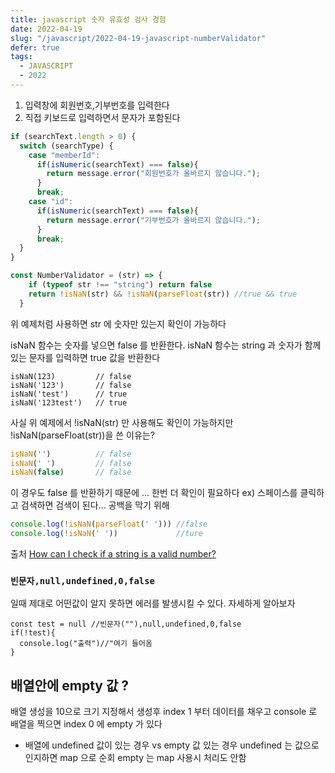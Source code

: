 ```yaml
---
title: javascript 숫자 유효성 검사 경험
date: 2022-04-19
slug: "/javascript/2022-04-19-javascript-numberValidator"
defer: true
tags:
  - JAVASCRIPT
  - 2022
--- 
```



1. 입력창에 회원번호,기부번호를 입력한다
2. 직접 키보드로 입력하면서 문자가 포함된다

```javascript
if (searchText.length > 0) {
  switch (searchType) {
    case "memberId":
      if(isNumeric(searchText) === false){
        return message.error("회원번호가 올바르지 않습니다.");
      }
      break;
    case "id":
      if(isNumeric(searchText) === false){
        return message.error("기부번호가 올바르지 않습니다.");
      }
      break;
  }
}
```

```javascript
const NumberValidator = (str) => {
    if (typeof str !== "string") return false
    return !isNaN(str) && !isNaN(parseFloat(str)) //true && true
  }
```
위 예제처럼 사용하면 str 에 숫자만 있는지 확인이 가능하다

isNaN 함수는 숫자를 넣으면 false 를 반환한다. 
isNaN 함수는 string 과 숫자가 함께있는 문자를 입력하면 true 값을 반환한다

```
isNaN(123)         // false
isNaN('123')       // false
isNaN('test')      // true
isNaN('123test')   // true

```

사실 위 예제에서 !isNaN(str) 만 사용해도 확인이 가능하지만
!isNaN(parseFloat(str))을 쓴 이유는?

```javascript
isNaN('')          // false
isNaN(' ')         // false
isNaN(false)       // false
```
이 경우도 false 를 반환하기 때문에 ...
한번 더 확인이 필요하다
ex) 스페이스를 클릭하고 검색하면 검색이 된다... 공백을 막기 위해

```javascript
console.log(!isNaN(parseFloat(' '))) //false
console.log(!isNaN(' '))             //ture
```

출처
[How can I check if a string is a valid number?](https://stackoverflow.com/questions/175739/how-can-i-check-if-a-string-is-a-valid-number)


###  `빈문자,null,undefined,0,false`

일때 제대로 어떤값이 알지 못하면 에러를 발생시킬 수 있다.
자세하게 알아보자

```
const test = null //빈문자(""),null,undefined,0,false
if(!test){
  console.log("출력")//"여기 들어옴
}
```

## 배열안에 empty 값 ?
배열 생성을 10으로 크기 지정해서 생성후
index 1 부터 데이터를 채우고 console 로 배열을 찍으면
index 0 에 empty 가 있다

* 배열에 undefined 값이 있는 경우 vs empty 값 있는 경우
undefined 는 값으로 인지하면 map 으로 순회
empty 는  map 사용시  처리도 안함

